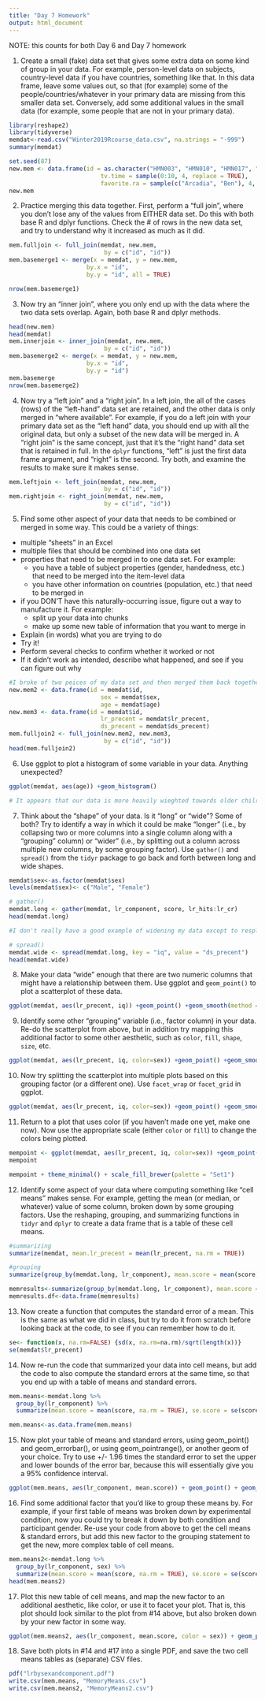 ```yaml
---
title: "Day 7 Homework"
output: html_document
---
```


NOTE: this counts for both Day 6 and Day 7 homework

1. Create a small (fake) data set that gives some extra data on some kind of group in your data. For example, person-level data on subjects, country-level data if you have countries, something like that.  In this data frame, leave some values out, so that (for example) some of the people/countries/whatever in your primary data are missing from this smaller data set.  Conversely, add some additional values in the small data (for example, some people that are not in your primary data).

```r
library(reshape2)
library(tidyverse)
memdat<-read.csv("Winter2019Rcourse_data.csv", na.strings = "-999")
summary(memdat)

set.seed(87)
new.mem <- data.frame(id = as.character("HMN003", "HMN010", "HMN017", "HMN030"),
                          tv.time = sample(0:10, 4, replace = TRUE),
                          favorite.ra = sample(c("Arcadia", "Ben"), 4, replace = TRUE, prob = c(.5, .5)))
new.mem
```

2. Practice merging this data together. First, perform a "full join", where you don't lose any of the values from EITHER data set. Do this with both base R and dplyr functions. Check the # of rows in the new data set, and try to understand why it increased as much as it did.

```r
mem.fulljoin <- full_join(memdat, new.mem, 
                           by = c("id", "id"))
mem.basemerge1 <- merge(x = memdat, y = new.mem, 
                      by.x = "id",
                      by.y = "id", all = TRUE)

nrow(mem.basemerge1)
```


3. Now try an "inner join", where you only end up with the data where the two data sets overlap. Again, both base R and dplyr methods.

```r
head(new.mem)
head(memdat)
mem.innerjoin <- inner_join(memdat, new.mem, 
                           by = c("id", "id"))
mem.basemerge2 <- merge(x = memdat, y = new.mem, 
                      by.x = "id",
                      by.y = "id")
mem.basemerge
nrow(mem.basemerge2)
```


4. Now try a "left join" and a "right join". In a left join, the all of the cases (rows) of the "left-hand" data set are retained, and the other data is only merged in "where available". For example, if you do a left join with your primary data set as the "left hand" data, you should end up with all the original data, but only a subset of the new data will be merged in.  A "right join" is the same concept, just that it's the "right hand" data set that is retained in full. In the `dplyr` functions, "left" is just the first data frame argument, and "right" is the second.  Try both, and examine the results to make sure it makes sense.

```r
mem.leftjoin <- left_join(memdat, new.mem, 
                           by = c("id", "id"))
mem.rightjoin <- right_join(memdat, new.mem, 
                           by = c("id", "id"))
```


5. Find some other aspect of your data that needs to be combined or merged in some way.  This could be a variety of things:
  - multiple "sheets" in an Excel
  - multiple files that should be combined into one data set
  - properties that need to be merged in to one data set. For example:
    - you have a table of subject properties (gender, handedness, etc.) that need to be merged into the item-level data
    - you have other information on countries (population, etc.) that need to be merged in
  - if you DON'T have this naturally-occurring issue, figure out a way to manufacture it. For example:
    - split up your data into chunks
    - make up some new table of information that you want to merge in
  - Explain (in words) what you are trying to do
  - Try it!
  - Perform several checks to confirm whether it worked or not
  - If it didn't work as intended, describe what happened, and see if you can figure out why
  
```r
#I broke of two peices of my data set and then merged them back together into a third new dataset converging on the id number.
new.mem2 <- data.frame(id = memdat$id,
                          sex = memdat$sex,
                          age = memdat$age)
new.mem3 <- data.frame(id = memdat$id,
                          lr_precent = memdat$lr_precent,
                          ds_precent = memdat$ds_precent)
mem.fulljoin2 <- full_join(new.mem2, new.mem3, 
                           by = c("id", "id"))
head(mem.fulljoin2)
```

6. Use ggplot to plot a histogram of some variable in your data. Anything unexpected?

```r
ggplot(memdat, aes(age)) +geom_histogram()

# It appears that our data is more heavily wieghted towards older chilren. I didn't expect that.
```


7. Think about the "shape" of your data. Is it "long" or "wide"? Some of both?  Try to identify a way in which it could be make "longer" (i.e., by collapsing two or more columns into a single column along with a "grouping" column) or "wider" (i.e., by splitting out a column across multiple new columns, by some grouping factor).  Use `gather()` and `spread()` from the `tidyr` package to go back and forth between long and wide shapes.

```r
memdat$sex<-as.factor(memdat$sex)
levels(memdat$sex)<- c("Male", "Female")

# gather()
memdat.long <- gather(memdat, lr_component, score, lr_hits:lr_cr)
head(memdat.long)

#I don't really have a good example of widening my data except to resplit the Lr task so instead I am going to fill iq scores with ds_precent becuase IQ falls in a smaller number of bins

# spread()
memdat.wide <- spread(memdat.long, key = "iq", value = "ds_precent")
head(memdat.wide)
```


8. Make your data "wide" enough that there are two numeric columns that might have a relationship between them. Use ggplot and `geom_point()` to plot a scatterplot of these data.

```r
ggplot(memdat, aes(lr_precent, iq)) +geom_point() +geom_smooth(method = lm)

```


9. Identify some other "grouping" variable (i.e., factor column) in your data. Re-do the scatterplot from above, but in addition try mapping this additional factor to some other aesthetic, such as `color`, `fill`, `shape`, `size`, etc.

```r
ggplot(memdat, aes(lr_precent, iq, color=sex)) +geom_point() +geom_smooth(method = lm)
```


10. Now try splitting the scatterplot into multiple plots based on this grouping factor (or a different one). Use `facet_wrap` or `facet_grid` in ggplot.

```r
ggplot(memdat, aes(lr_precent, iq, color=sex)) +geom_point() +geom_smooth(method = lm) + facet_wrap(~sex)
```

11. Return to a plot that uses color (if you haven't made one yet, make one now).  Now use the appropriate scale (either `color` or `fill`) to change the colors being plotted.

```r
mempoint <- ggplot(memdat, aes(lr_precent, iq, color=sex)) +geom_point() +geom_smooth(method = lm) + facet_wrap(~sex)
mempoint

mempoint + theme_minimal() + scale_fill_brewer(palette = "Set1")
```

12. Identify some aspect of your data where computing something like "cell means" makes sense. For example, getting the mean (or median, or whatever) value of some column, broken down by some grouping factors.  Use the reshaping, grouping, and summarizing functions in `tidyr` and `dplyr` to create a data frame that is a table of these cell means.

```r

#summarizing
summarize(memdat, mean.lr_precent = mean(lr_precent, na.rm = TRUE))

#grouping
summarize(group_by(memdat.long, lr_component), mean.score = mean(score, na.rm = TRUE))

memresults<-summarize(group_by(memdat.long, lr_component), mean.score = mean(score, na.rm = TRUE))
memresults.df<-data.frame(memresults)

```

13. Now create a function that computes the standard error of a mean. This is the same as what we did in class, but try to do it from scratch before looking back at the code, to see if you can remember how to do it.

```r
se<- function(x, na.rm=FALSE) {sd(x, na.rm=na.rm)/sqrt(length(x))}
se(memdat$lr_precent)
```


14. Now re-run the code that summarized your data into cell means, but add the code to also compute the standard errors at the same time, so that you end up with a table of means and standard errors.

```r

mem.means<-memdat.long %>%
  group_by(lr_component) %>% 
  summarize(mean.score = mean(score, na.rm = TRUE), se.score = se(score, na.rm = TRUE))

mem.means<-as.data.frame(mem.means)

```


15.  Now plot your table of means and standard errors, using geom_point() and geom_errorbar(), or using geom_pointrange(), or another geom of your choice.  Try to use +/- 1.96 times the standard error to set the upper and lower bounds of the error bar, because this will essentially give you a 95% confidence interval.

```r
ggplot(mem.means, aes(lr_component, mean.score)) + geom_point() + geom_errorbar(aes(ymin = mean.score - se.score*1.96, ymax = mean.score + se.score*1.96))

```


16.  Find some additional factor that you'd like to group these means by.  For example, if your first table of means was broken down by experimental condition, now you could try to break it down by both condition and participant gender.  Re-use your code from above to get the cell means & standard errors, but add this new factor to the grouping statement to get the new, more complex table of cell means.

```r
mem.means2<-memdat.long %>%
  group_by(lr_component, sex) %>% 
  summarize(mean.score = mean(score, na.rm = TRUE), se.score = se(score, na.rm = TRUE))
head(mem.means2)

```


17. Plot this new table of cell means, and map the new factor to an additional aesthetic, like color, or use it to facet your plot.  That is, this plot should look similar to the plot from #14 above, but also broken down by your new factor in some way.

```r
ggplot(mem.means2, aes(lr_component, mean.score, color = sex)) + geom_point() + geom_errorbar(aes(ymin = mean.score - se.score*1.96, ymax = mean.score + se.score*1.96))

```


18. Save both plots in #14 and #17 into a single PDF, and save the two cell means tables as (separate) CSV files.

```r
pdf("lrbysexandcomponent.pdf")
write.csv(mem.means, "MemoryMeans.csv")
write.csv(mem.means2, "MemoryMeans2.csv")

```

